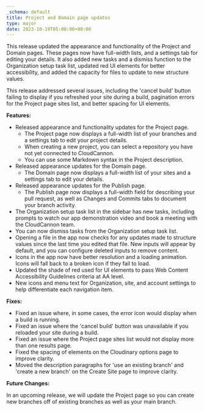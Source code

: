 ```yaml
---
_schema: default
title: Project and Domain page updates
type: major
date: 2023-10-19T05:00:00+00:00
---
```

This release updated the appearance and functionality of the Project and Domain pages. These pages now have full-width lists, and a settings tab for editing your details. It also added new tasks and a dismiss function to the Organization setup task list, updated red UI elements for better accessibility, and added the capacity for files to update to new structure values.

This release addressed several issues, including the 'cancel build' button failing to display if you refreshed your site during a build, pagination errors for the Project page sites list, and better spacing for UI elements.

**Features:**

* Released appearance and functionality updates for the Project page.
  * The Project page now displays a full-width list of your branches and a settings tab to edit your project details.
  * When creating a new project, you can select a repository you have not yet connected to CloudCannon.
  * You can use some Markdown syntax in the Project description.
* Released appearance updates for the Domain page.
  * The Domain page now displays a full-width list of your sites and a settings tab to edit your details.
* Released appearance updates for the Publish page.
  * The Publish page now displays a full-width field for describing your pull request, as well as Changes and Commits tabs to document your branch activity.
* The Organization setup task list in the sidebar has new tasks, including prompts to watch our app demonstration video and book a meeting with the CloudCannon team.
* You can now dismiss tasks from the Organization setup task list.
* Opening a file in the app now checks for any updates made to structure values since the last time you edited that file. New inputs will appear by default, and you can configure deleted inputs to remove content.
* Icons in the app now have better resolution and a loading animation. Icons will fall back to a broken icon if they fail to load.
* Updated the shade of red used for UI elements to pass Web Content Accessibility Guidelines criteria at AA level.
* New icons and menu text for Organization, site, and account settings to help differentiate each navigation item.

**Fixes:**

* Fixed an issue where, in some cases, the error icon would display when a build is running.
* Fixed an issue where the 'cancel build' button was unavailable if you reloaded your site during a build.
* Fixed an issue where the Project page sites list would not display more than one results page.
* Fixed the spacing of elements on the Cloudinary options page to improve clarity.
* Moved the description paragraphs for 'use an existing branch' and 'create a new branch' on the Create Site page to improve clarity.

**Future Changes:**

In an upcoming release, we will update the Project page so you can create new branches off of existing branches as well as your main branch.